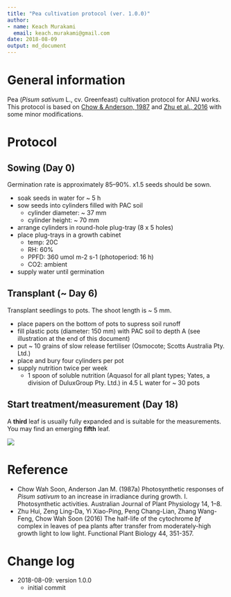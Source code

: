 ```yaml
---
title: "Pea cultivation protocol (ver. 1.0.0)"
author:
- name: Keach Murakami
  email: keach.murakami@gmail.com
date: 2018-08-09
output: md_document
---
```

<!-- author: -->
<!-- - name: Keach Murakami -->
<!--   email: keach.murakami@gmail.com -->
<!-- date: 2018-08-09 -->
<!-- output: -->
<!--   BiocStyle::html_document -->

# General information

Pea (*Pisum sativum* L., cv. Greenfeast) cultivation protocol for ANU works.
This protocol is based on [Chow & Anderson, 1987](https://doi.org/10.1071/PP9870001) and [Zhu et al., 2016](https://doi.org/10.1071/FP16222) with some minor modifications.

# Protocol

## Sowing (Day 0)

Germination rate is approximately 85–90%.
x1.5 seeds should be sown.

- soak seeds in water for ~ 5 h
- sow seeds into cylinders filled with PAC soil
    - cylinder diameter: ~ 37 mm
    - cylinder height: ~ 70 mm
- arrange cylinders in round-hole plug-tray (8 x 5 holes)
- place plug-trays in a growth cabinet
    - temp: 20C
    - RH: 60%
    - PPFD: 360 umol m-2 s-1 (photoperiod: 16 h)
    - CO2: ambient
- supply water until germination

## Transplant (~ Day 6)

Transplant seedlings to pots.
The shoot length is ~ 5 mm.

- place papers on the bottom of pots to supress soil runoff
- fill plastic pots (diameter: 150 mm) with PAC soil to depth A (see illustration at the end of this document)
- put ~ 10 grains of slow release fertiliser (Osmocote; Scotts Australia Pty. Ltd.)
- place and bury four cylinders per pot
- supply nutrition twice per week
    - 1 spoon of soluble nutrition (Aquasol for all plant types; Yates, a division of DuluxGroup Pty. Ltd.) in 4.5 L water for ~ 30 pots

## Start treatment/measurement (Day 18)

A **third** leaf is usually fully expanded and is suitable for the measurements.
You may find an emerging **fifth** leaf.

<img src=pea_fig.png>

# Reference

- Chow Wah Soon, Anderson Jan M. (1987a) Photosynthetic responses of *Pisum sativum* to an increase in irradiance during growth. I. Photosynthetic activities. Australian Journal of Plant Physiology 14, 1–8. 
- Zhu Hui, Zeng Ling-Da, Yi Xiao-Ping, Peng Chang-Lian, Zhang Wang-Feng, Chow Wah Soon (2016) The half-life of the cytochrome *bf* complex in leaves of pea plants after transfer from moderately-high growth light to low light. Functional Plant Biology 44, 351-357.

# Change log

- 2018-08-09: version 1.0.0
    - initial commit